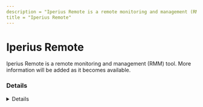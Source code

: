 ```yaml
---
description = "Iperius Remote is a remote monitoring and management (RMM) tool. More information will be added as it becomes available."
title = "Iperius Remote"
---
```




# Iperius Remote

Iperius Remote is a remote monitoring and management (RMM) tool. More information will be added as it becomes available.

### Details
<Details author={""}
         category={""}
         created={""}
         website={""}
         lastModified={"2-8-2024"}
         privileges={""}
         free={ false }
         verification={ false }
/>

#### Installation Paths
<Card code={ ["iperius.exe", "iperiusremote.exe"] }/>





### Forensic Artifacts




#### Network Artifacts
<EuiSpacer size="xl"/>
<NetworkArtifactsTable data={ [{"Description": "Known remote domains", "Domains": ["*.iperiusremote.com", "*.iperius.com", "*.iperius-rs.com", "iperiusremote.com"], "Ports": []}] }/>




### Detections
- Detects potential network activity of Iperius Remote RMM tool
  - [Sigma Rule](https://github.com/magicsword-io/LOLRMM/blob/main/detections/sigma/iperius_remote_network_sigma.yml)
- Detects potential processes activity of Iperius Remote RMM tool
  - [Sigma Rule](https://github.com/magicsword-io/LOLRMM/blob/main/detections/sigma/iperius_remote_processes_sigma.yml)

### References
- [https://www.iperiusremote.com/download-iperius-remote-desktop-windows.aspx](https://www.iperiusremote.com/download-iperius-remote-desktop-windows.aspx)


